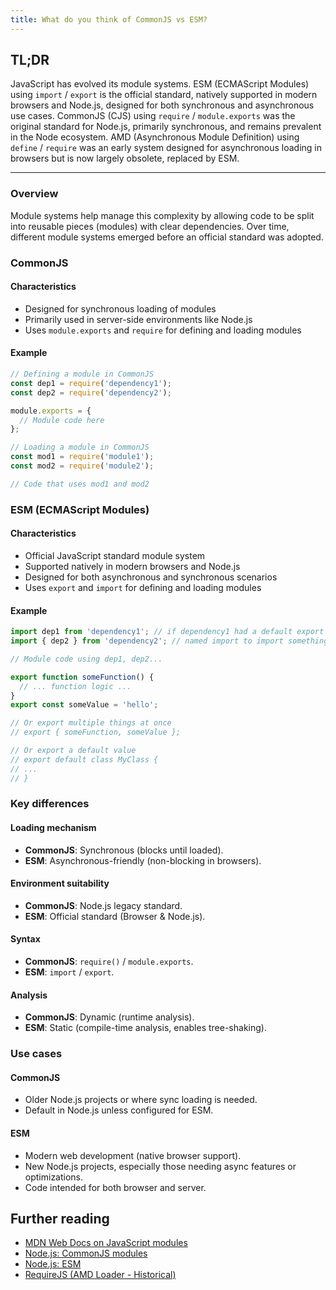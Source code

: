 ```yaml
---
title: What do you think of CommonJS vs ESM?
---
```


## TL;DR

JavaScript has evolved its module systems. ESM (ECMAScript Modules) using `import` / `export` is the official standard, natively supported in modern browsers and Node.js, designed for both synchronous and asynchronous use cases. CommonJS (CJS) using `require` / `module.exports` was the original standard for Node.js, primarily synchronous, and remains prevalent in the Node ecosystem. AMD (Asynchronous Module Definition) using `define` / `require` was an early system designed for asynchronous loading in browsers but is now largely obsolete, replaced by ESM.

---

### Overview

Module systems help manage this complexity by allowing code to be split into reusable pieces (modules) with clear dependencies. Over time, different module systems emerged before an official standard was adopted.

### CommonJS

#### Characteristics

- Designed for synchronous loading of modules
- Primarily used in server-side environments like Node.js
- Uses `module.exports` and `require` for defining and loading modules

#### Example

```javascript
// Defining a module in CommonJS
const dep1 = require('dependency1');
const dep2 = require('dependency2');

module.exports = {
  // Module code here
};

// Loading a module in CommonJS
const mod1 = require('module1');
const mod2 = require('module2');

// Code that uses mod1 and mod2
```

### ESM (ECMAScript Modules)

#### Characteristics

- Official JavaScript standard module system
- Supported natively in modern browsers and Node.js
- Designed for both asynchronous and synchronous scenarios
- Uses `export` and `import` for defining and loading modules

#### Example

```javascript
import dep1 from 'dependency1'; // if dependency1 had a default export
import { dep2 } from 'dependency2'; // named import to import something specific from dependency2

// Module code using dep1, dep2...

export function someFunction() {
  // ... function logic ...
}
export const someValue = 'hello';

// Or export multiple things at once
// export { someFunction, someValue };

// Or export a default value
// export default class MyClass {
// ...
// }
```

### Key differences

#### Loading mechanism

- **CommonJS**: Synchronous (blocks until loaded).
- **ESM**: Asynchronous-friendly (non-blocking in browsers).

#### Environment suitability

- **CommonJS**: Node.js legacy standard.
- **ESM**: Official standard (Browser & Node.js).

#### Syntax

- **CommonJS**: `require()` / `module.exports`.
- **ESM**: `import` / `export`.

#### Analysis

- **CommonJS**: Dynamic (runtime analysis).
- **ESM**: Static (compile-time analysis, enables tree-shaking).

### Use cases

#### CommonJS

- Older Node.js projects or where sync loading is needed.
- Default in Node.js unless configured for ESM.

#### ESM

- Modern web development (native browser support).
- New Node.js projects, especially those needing async features or optimizations.
- Code intended for both browser and server.

## Further reading

- [MDN Web Docs on JavaScript modules](https://developer.mozilla.org/en-US/docs/Web/JavaScript/Guide/Modules)
- [Node.js: CommonJS modules](https://nodejs.org/api/modules.html)
- [Node.js: ESM](https://nodejs.org/api/esm.html)
- [RequireJS (AMD Loader - Historical)](https://requirejs.org/docs/api.html)
